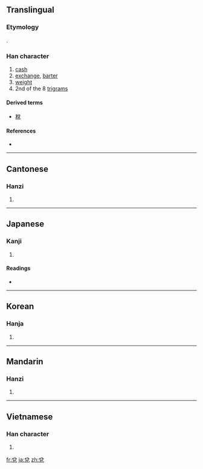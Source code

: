 {{also|兑}}
==Translingual==
{{zh-forms|[[兑]]|兌}}

===Etymology===
{{Han compound|八|兄|ls=ic}}.

===Han character===
{{Han char|rn=10|rad=儿|as=05|sn=7|four=8021<sub>6</sub>|canj=金口竹山 (CRHU)}}

# [[cash]]
# [[exchange]], [[barter]]
# [[weight]]
# 2nd of the 8 [[w:Ba Gua|trigrams]]

====Derived terms====
* [[稅]]

====References====
* {{Han ref|kx=0124.210|dkj=01356|dj=0264.010|hdz=10271.010|uh=514C|ud=20812|bh=A749|bd=42825}}

----

==Cantonese==

===Hanzi===
{{yue-hanzi|jyut=|y=deui3|sim=兑}}

# {{defn|Cantonese|sort=儿05}}

----

==Japanese==

===Kanji===
{{ja-kanji|grade=|rs=儿05}}

# {{defn|Japanese}}

====Readings====
* {{ja-readings|on=[[だ]] (da), [[たい]] (tai), [[えい]] (ei)|kun=[[よろこぶ]] (yorokobu)}}

----

==Korean==

===Hanja===
{{ko-hanja|hangeul=[[태]], [[예]]|rv=tae, ye|mr=t'ae, ye}}

# {{defn|Korean|sort=儿05}}

----

==Mandarin==

===Hanzi===
{{cmn-hanzi|sim=兑|pin=[[duì]] ([[dui4]])|wg=tui<sup>4</sup>}}

# {{defn|Mandarin|sort=儿05}}

----

==Vietnamese==

===Han character===
{{vi-hantu|[[đoái]]|rs=儿05}}

# {{defn|Vietnamese|sort=儿05}}

[[fr:兌]]
[[ja:兌]]
[[zh:兌]]